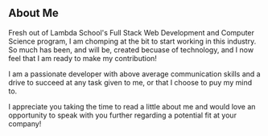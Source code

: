 ## About Me

Fresh out of Lambda School's Full Stack Web Development and Computer Science program, I am chomping at the bit to start working in this industry.
So much has been, and will be, created becuase of technology, and I now feel that I am ready to make my contribution!

I am a passionate developer with above average communication skills and a drive to succeed at any task given to me, or that I choose to puy my mind to.

I appreciate you taking the time to read a little about me and would love an opportunity to speak with you further regarding a potential fit at your company! 
